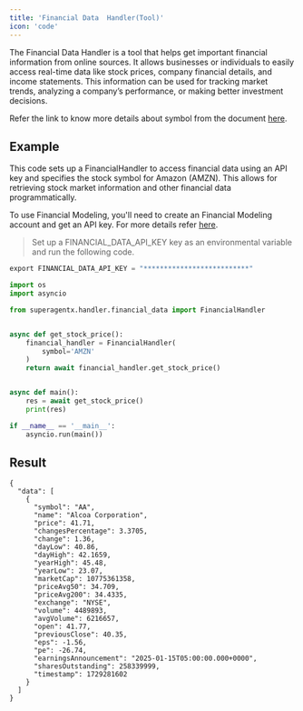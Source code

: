 ```yaml
---
title: 'Financial Data  Handler(Tool)'
icon: 'code'
---
```


The Financial Data Handler is a tool that helps get important financial information from online sources.
It allows businesses or individuals to easily access real-time data like stock prices, company financial
details, and income statements. This information can be used for tracking market trends, analyzing a
company’s performance, or making better investment decisions.

Refer the link to know more details about symbol from the document
<a href="https://site.financialmodelingprep.com/developer/docs#symbol-list-stock-list" target="_blank">here</a>.

## Example
This code sets up a FinancialHandler to access financial data using an API key and specifies the stock symbol for Amazon
(AMZN). This allows for retrieving stock market information and other financial data programmatically.

To use Financial Modeling, you'll need to create an Financial Modeling account and get an API key. For more details refer <a href='https://site.financialmodelingprep.com/' target='_blank'>here</a>.

>Set up a FINANCIAL_DATA_API_KEY key as an environmental variable and run the following code.
 ```python
 export FINANCIAL_DATA_API_KEY = "**************************"
```

```python financial_handler.py
import os
import asyncio

from superagentx.handler.financial_data import FinancialHandler


async def get_stock_price():
    financial_handler = FinancialHandler(
        symbol='AMZN'
    )
    return await financial_handler.get_stock_price()


async def main():
    res = await get_stock_price()
    print(res)

if __name__ == '__main__':
    asyncio.run(main())
```
## Result
```inline Stock price Output:
{
  "data": [
    {
      "symbol": "AA",
      "name": "Alcoa Corporation",
      "price": 41.71,
      "changesPercentage": 3.3705,
      "change": 1.36,
      "dayLow": 40.86,
      "dayHigh": 42.1659,
      "yearHigh": 45.48,
      "yearLow": 23.07,
      "marketCap": 10775361358,
      "priceAvg50": 34.709,
      "priceAvg200": 34.4335,
      "exchange": "NYSE",
      "volume": 4489893,
      "avgVolume": 6216657,
      "open": 41.77,
      "previousClose": 40.35,
      "eps": -1.56,
      "pe": -26.74,
      "earningsAnnouncement": "2025-01-15T05:00:00.000+0000",
      "sharesOutstanding": 258339999,
      "timestamp": 1729281602
    }
  ]
}

```
